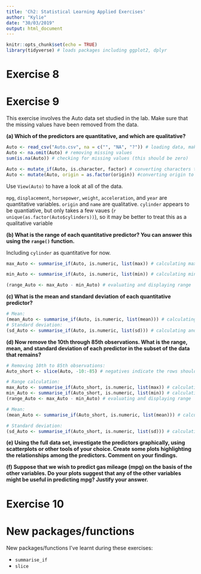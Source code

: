 ```yaml
---
title: 'Ch2: Statistical Learning Applied Exercises'
author: "Kylie"
date: "30/03/2019"
output: html_document
---
```


```r
knitr::opts_chunk$set(echo = TRUE)
library(tidyverse) # loads packages including ggplot2, dplyr
```

# Exercise 8

# Exercise 9

This exercise involves the Auto data set studied in the lab. Make sure
that the missing values have been removed from the data.

**(a) Which of the predictors are quantitative, and which are qualitative?**

```r
Auto <- read_csv("Auto.csv", na = c("", "NA", "?")) # loading data, making sure missing values (?s) are imported correctly
Auto <- na.omit(Auto) # removing missing values
sum(is.na(Auto)) # checking for missing values (this should be zero)

Auto <- mutate_if(Auto, is.character, factor) # converting characters to factors
Auto <- mutate(Auto, origin = as.factor(origin)) #converting origin to factor
```

Use `View(Auto)` to have a look at all of the data.

`mpg`, `displacement`, `horsepower`, `weight`, `acceleration`, and `year` are quantitative variables. `origin` and `name` are qualitative. `cylinder` appears to be quantiative, but only takes a few vaues (`r unique(as.factor(Auto$cylinders))`), so it may be better to treat this as a qualitative variable

**(b) What is the range of each quantitative predictor? You can answer this using the `range()` function.**

Including `cylinder` as quantitative for now.

```r

max_Auto <- summarise_if(Auto, is.numeric, list(max)) # calculating max for all numeric variables in Auto

min_Auto <- summarise_if(Auto, is.numeric, list(min)) # calculating min for all numeric variables in Auto

(range_Auto <- max_Auto - min_Auto) # evaluating and displaying range
```
**(c) What is the mean and standard deviation of each quantitative predictor?**

```r
# Mean:
(mean_Auto <- summarise_if(Auto, is.numeric, list(mean))) # calculating and displaying mean for all numeric variables in Auto
# Standard deviation:
(sd_Auto <- summarise_if(Auto, is.numeric, list(sd))) # calculating and displaying mean for all numeric variables in Auto
```

**(d) Now remove the 10th through 85th observations. What is the range, mean, and standard deviation of each predictor in the subset of the data that remains?**

```r
# Removing 10th to 85th observations:
Auto_short <- slice(Auto, -10:-85) # negatives indicate the rows should be dropped

# Range calculation:
max_Auto <- summarise_if(Auto_short, is.numeric, list(max)) # calculating max for all numeric variables in Auto
min_Auto <- summarise_if(Auto_short, is.numeric, list(min)) # calculating min for all numeric variables in Auto
(range_Auto <- max_Auto - min_Auto) # evaluating and displaying range

# Mean:
(mean_Auto <- summarise_if(Auto_short, is.numeric, list(mean))) # calculating and displaying mean for all numeric variables in Auto

# Standard deviation:
(sd_Auto <- summarise_if(Auto_short, is.numeric, list(sd))) # calculating and displaying mean for all numeric variables in Auto
```

**(e) Using the full data set, investigate the predictors graphically, using scatterplots or other tools of your choice. Create some plots highlighting the relationships among the predictors. Comment on your findings.**

**(f) Suppose that we wish to predict gas mileage (mpg) on the basis of the other variables. Do your plots suggest that any of the
other variables might be useful in predicting mpg? Justify your answer.**

# Exercise 10

# New packages/functions 

New packages/functions I've learnt during these exercises:

- `summarise_if`
- `slice`
